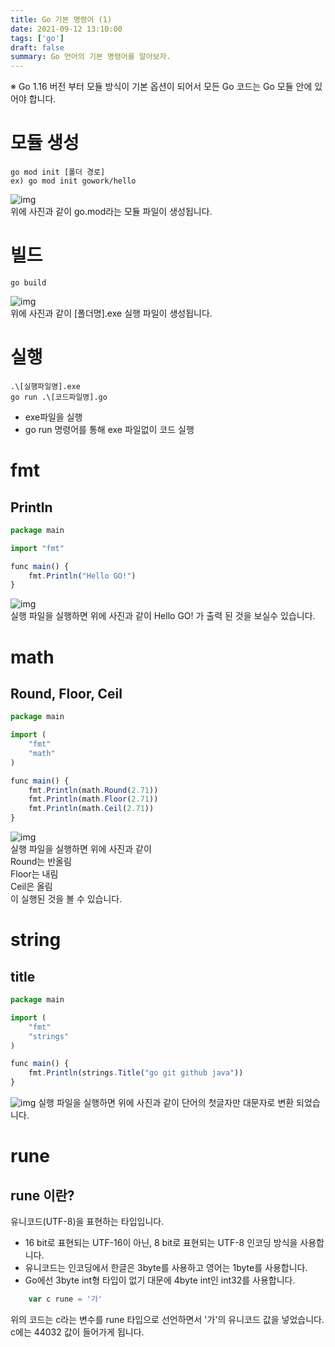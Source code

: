 ```yaml
---
title: Go 기본 명령어 (1)
date: 2021-09-12 13:10:00
tags: ['go']
draft: false
summary: Go 언어의 기본 명령어를 알아보자.
---
```


※ Go 1.16 버전 부터 모듈 방식이 기본 옵션이 되어서 모든 Go 코드는 Go 모듈 안에 있어야 합니다.

# 모듈 생성

```
go mod init [폴더 경로]
ex) go mod init gowork/hello
```

![img](/static/images/go/init.PNG)  
위에 사진과 같이 go.mod라는 모듈 파일이 생성됩니다.

# 빌드

```
go build
```

![img](/static/images/go/build.PNG)  
위에 사진과 같이 [폴더명].exe 실행 파일이 생성됩니다.

# 실행

```
.\[실행파일명].exe
go run .\[코드파일명].go
```

- exe파일을 실행
- go run 명령어를 통해 exe 파일없이 코드 실행

# fmt

## Println

```javascript
package main

import "fmt"

func main() {
	fmt.Println("Hello GO!")
}
```

![img](/static/images/go/print.PNG)  
실행 파일을 실행하면 위에 사진과 같이 Hello GO! 가 출력 된 것을 보실수 있습니다.

# math

## Round, Floor, Ceil

```javascript
package main

import (
    "fmt"
    "math"
)

func main() {
    fmt.Println(math.Round(2.71))
    fmt.Println(math.Floor(2.71))
    fmt.Println(math.Ceil(2.71))
}

```

![img](/static/images/go/math.PNG)  
실행 파일을 실행하면 위에 사진과 같이  
Round는 반올림  
Floor는 내림  
Ceil은 올림  
이 실행된 것을 볼 수 있습니다.

# string

## title

```javascript
package main

import (
	"fmt"
	"strings"
)

func main() {
	fmt.Println(strings.Title("go git github java"))
}

```

![img](/static/images/go/title.PNG)
실행 파일을 실행하면 위에 사진과 같이 단어의 첫글자만 대문자로 변환 되었습니다.

# rune

## rune 이란?

유니코드(UTF-8)을 표현하는 타입입니다.

- 16 bit로 표현되는 UTF-16이 아닌, 8 bit로 표현되는 UTF-8 인코딩 방식을 사용합니다.
- 유니코드는 인코딩에서 한글은 3byte를 사용하고 영어는 1byte를 사용합니다.
- Go에선 3byte int형 타입이 없기 대문에 4byte int인 int32를 사용합니다.

```javascript
    var c rune = '가'
```

위의 코드는 c라는 변수를 rune 타입으로 선언하면서 '가'의 유니코드 값을 넣었습니다.  
c에는 44032 값이 들어가게 됩니다.
